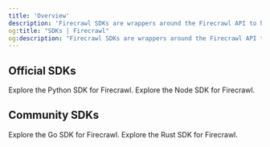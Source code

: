 ```yaml
---
title: 'Overview'
description: 'Firecrawl SDKs are wrappers around the Firecrawl API to help you easily extract data from websites.'
og:title: "SDKs | Firecrawl"
og:description: "Firecrawl SDKs are wrappers around the Firecrawl API to help you easily extract data from websites."
---
```


## Official SDKs
<CardGroup cols={2}>
  <Card title="Python SDK" icon="python" href="python">
    Explore the Python SDK for Firecrawl.
  </Card>
  <Card title="Node SDK" icon="node" href="node">
    Explore the Node SDK for Firecrawl.
  </Card>

</CardGroup>

## Community SDKs
<CardGroup cols={2}>
  <Card title="Go SDK" icon="golang" href="go">
    Explore the Go SDK for Firecrawl.
  </Card>
  <Card title="Rust SDK" icon="rust" href="rust">
    Explore the Rust SDK for Firecrawl.
  </Card>
</CardGroup>
